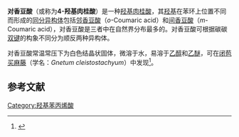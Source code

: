 {{chembox
| Name = ''p''-Coumaric acid
| ImageFile = Coumaric acid acsv.svg
| ImageName = Skeletal formula of ''p''-coumaric acid
| ImageFile1 = Coumaric-acid-3D-balls.png
| ImageName1 = Ball-and-stick model of ''p''-coumaric acid
| PIN = (2''E'')-3-(4-Hydroxyphenyl)prop-2-enoic acid
| OtherNames = (''E'')-3-(4-Hydroxyphenyl)-2-propenoic acid<br />(''E'')-3-(4-Hydroxyphenyl)acrylic acid<br />''para''-Coumaric acid<br />4-Hydroxycinnamic acid<br />β-(4-Hydroxyphenyl)acrylic acid
|Section1={{Chembox Identifiers
| IUPHAR_ligand = 5787
| ChemSpiderID_Ref = {{chemspidercite|correct|chemspider}}
| ChemSpiderID = 553148
| InChI1 = 1/C9H8O3/c10-8-4-1-7(2-5-8)3-6-9(11)12/h1-6,10H,(H,11,12)/b6-3+
| InChIKey1 = NGSWKAQJJWESNS-ZZXKWVIFBJ
| ChEMBL_Ref = {{ebicite|correct|EBI}}
| ChEMBL = 66879
| SMILES1 = c1cc(ccc1/C=C/C(=O)O)O
| StdInChI_Ref = {{stdinchicite|correct|chemspider}}
| StdInChI = 1S/C9H8O3/c10-8-4-1-7(2-5-8)3-6-9(11)12/h1-6,10H,(H,11,12)/b6-3+
| StdInChIKey_Ref = {{stdinchicite|correct|chemspider}}
| StdInChIKey = NGSWKAQJJWESNS-ZZXKWVIFSA-N
| CASNo_Ref = {{cascite|correct|CAS}}
| CASNo = 501-98-4
| ChEBI_Ref = {{ebicite|correct|EBI}}
| ChEBI = 32374
| DrugBank_Ref = {{drugbankcite|correct|drugbank}}
| DrugBank = DB04066
| SMILES = C1=CC(=CC=C1\C=C\C(=O)O)O
| InChI = 1/C9H8O3/c10-8-4-1-7(2-5-8)3-6-9(11)12/h1-6,10H,(H,11,
12)/b6-3+/f/h11H
| PubChem = 637542
| EINECS = 231-000-0
| Gmelin = 2245630
| Beilstein = 2207383
| KEGG = C00811
| UNII = IBS9D1EU3J
}}
|Section2={{Chembox Properties
| C=9 | H=8 | O=3
| MeltingPt = {{convert|214|C|K}}（分解）<ref>"PhysProp" data were obtained from Syracuse Research Corporation of Syracuse, New York (US). Retrieved from SciFinder<sup>n</sup>. [2021-02-01].</ref>
}}
|Section7={{Chembox Hazards
| GHSPictograms = {{GHS05}}{{GHS06}}{{GHS07}}
| GHSSignalWord = Danger
| HPhrases = {{H-phrases|301|302|311|314|315|317|319|335}}
| PPhrases = {{P-phrases|260|261|264|270|271|272|280|301+310|301+312|301+330+331|302+352|303+361+353|304+340|305+351+338|310|312|321|322|330|332+313|333+313|337+313|361|362|363|403+233|405|501}}
  }}
}}
'''对香豆酸'''（{{lang-en|''p''-Coumaric acid}}或称为'''4-羟基肉桂酸'''{{lang|en|4-Hydroxycinnamic acids}}）是一种[[羟基肉桂酸|羟基肉桂酸]]，其[[羟基|羟基]]在苯环上位置不同而形成的[[同分异构体|同分异构体]]包括[[邻香豆酸|邻香豆酸]]（''o''-Coumaric acid）和[[间香豆酸|间香豆酸]]（''m''-Coumaric acid），对香豆酸是三者中在自然界分布最多的。对香豆酸可根据碳碳[[双键|双键]]的构象不同分为顺反两种异构体。

对香豆酸常温常压下为白色结晶状固体，微溶于水，易溶于[[乙醇|乙醇]]和[[乙醚|乙醚]]，可在[[闭苞买麻藤|闭苞买麻藤]]（学名：''Gnetum cleistostachyum''）中发现<ref>{{cite journal | vauthors = Yao CS, Lin M, Liu X, Wang YH | title = Stilbene derivatives from Gnetum cleistostachyum | journal = Journal of Asian Natural Products Research | volume = 7 | issue = 2 | pages = 131–7 | date = April 2005 | pmid = 15621615 | doi = 10.1080/10286020310001625102 }}</ref>。

==参考文献==
{{Reflist}}

{{hydroxycinnamic acid}}

[[Category:羟基苯丙烯酸|Category:羟基苯丙烯酸]]

{{aromatic-stub}}